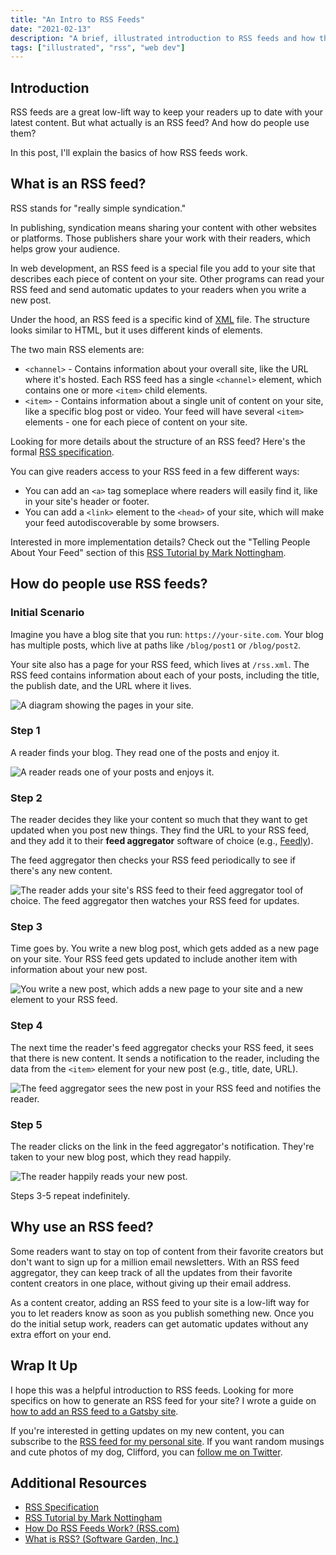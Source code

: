 ```yaml
---
title: "An Intro to RSS Feeds"
date: "2021-02-13"
description: "A brief, illustrated introduction to RSS feeds and how they work."
tags: ["illustrated", "rss", "web dev"]
---
```


## Introduction

RSS feeds are a great low-lift way to keep your readers up to date with your latest content. But what actually is an RSS feed? And how do people use them?

In this post, I'll explain the basics of how RSS feeds work.

## What is an RSS feed?

RSS stands for "really simple syndication."

In publishing, syndication means sharing your content with other websites or platforms. Those publishers share your work with their readers, which helps grow your audience.

In web development, an RSS feed is a special file you add to your site that describes each piece of content on your site. Other programs can read your RSS feed and send automatic updates to your readers when you write a new post.

Under the hood, an RSS feed is a specific kind of [XML](https://developer.mozilla.org/en-US/docs/Web/XML/XML_introduction) file. The structure looks similar to HTML, but it uses different kinds of elements.

The two main RSS elements are:

* `<channel>` - Contains information about your overall site, like the URL where it's hosted. Each RSS feed has a single `<channel>` element, which contains one or more `<item>` child elements.
* `<item>` - Contains information about a single unit of content on your site, like a specific blog post or video. Your feed will have several `<item>` elements - one for each piece of content on your site.

<CalloutBox>

Looking for more details about the structure of an RSS feed? Here's the formal [RSS specification](https://www.rssboard.org/rss-specification).

</CalloutBox>

You can give readers access to your RSS feed in a few different ways:

* You can add an `<a>` tag someplace where readers will easily find it, like in your site's header or footer.
* You can add a `<link>` element to the `<head>` of your site, which will make your feed autodiscoverable by some browsers.

<CalloutBox>

Interested in more implementation details? Check out the "Telling People About Your Feed" section of this [RSS Tutorial by Mark Nottingham](https://www.mnot.net/rss/tutorial/).

</CalloutBox>

## How do people use RSS feeds?

### Initial Scenario

Imagine you have a blog site that you run: `https://your-site.com`. Your blog has multiple posts, which live at paths like `/blog/post1` or `/blog/post2`.

Your site also has a page for your RSS feed, which lives at `/rss.xml`. The RSS feed contains information about each of your posts, including the title, the publish date, and the URL where it lives.

![A diagram showing the pages in your site.](./step-0.png)

### Step 1

A reader finds your blog. They read one of the posts and enjoy it.

![A reader reads one of your posts and enjoys it.](./step-1.png)

### Step 2

The reader decides they like your content so much that they want to get updated when you post new things. They find the URL to your RSS feed, and they add it to their **feed aggregator** software of choice (e.g., [Feedly](https://feedly.com/)).

The feed aggregator then checks your RSS feed periodically to see if there's any new content.

![The reader adds your site's RSS feed to their feed aggregator tool of choice. The feed aggregator then watches your RSS feed for updates.](./step-2.png)

### Step 3

Time goes by. You write a new blog post, which gets added as a new page on your site. Your RSS feed gets updated to include another item with information about your new post.

![You write a new post, which adds a new page to your site and a new <item> element to your RSS feed.](./step-3.png)

### Step 4

The next time the reader's feed aggregator checks your RSS feed, it sees that there is new content. It sends a notification to the reader, including the data from the `<item>` element for your new post (e.g., title, date, URL).

![The feed aggregator sees the new post in your RSS feed and notifies the reader.](./step-4.png)

### Step 5

The reader clicks on the link in the feed aggregator's notification. They're taken to your new blog post, which they read happily.

![The reader happily reads your new post.](./step-5.png)

Steps 3-5 repeat indefinitely.

## Why use an RSS feed?

Some readers want to stay on top of content from their favorite creators but don't want to sign up for a million email newsletters. With an RSS feed aggregator, they can keep track of all the updates from their favorite content creators in one place, without giving up their email address.

As a content creator, adding an RSS feed to your site is a low-lift way for you to let readers know as soon as you publish something new. Once you do the initial setup work, readers can get automatic updates without any extra effort on your end.

## Wrap It Up

I hope this was a helpful introduction to RSS feeds. Looking for more specifics on how to generate an RSS feed for your site? I wrote a guide on [how to add an RSS feed to a Gatsby site](/blog/gatsby-rss-feed).

If you're interested in getting updates on my new content, you can subscribe to the [RSS feed for my personal site](/rss.xml). If you want random musings and cute photos of my dog, Clifford, you can [follow me on Twitter](https://twitter.com/meganesulli).

## Additional Resources

* [RSS Specification](https://www.rssboard.org/rss-specification)
* [RSS Tutorial by Mark Nottingham](https://www.mnot.net/rss/tutorial/)
* [How Do RSS Feeds Work? (RSS.com)](https://rss.com/blog/how-do-rss-feeds-work/)
* [What is RSS? (Software Garden, Inc.)](https://rss.softwaregarden.com/aboutrss.html)